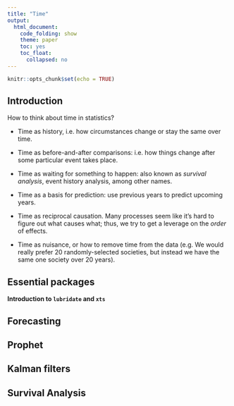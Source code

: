 ```yaml
---
title: "Time"
output: 
  html_document:
    code_folding: show
    theme: paper
    toc: yes
    toc_float: 
      collapsed: no
---
```


```r
knitr::opts_chunk$set(echo = TRUE)
```

## Introduction

How to think about time in statistics?

- Time as history, i.e. how circumstances change or stay the same over time.

- Time as before-and-after comparisons: i.e. how things change after some particular event takes place.

- Time as waiting for something to happen: also known as *survival analysis*, event history analysis, among other names.

- Time as a basis for prediction: use previous years to predict upcoming years.

- Time as reciprocal causation. Many processes seem like it's hard to figure out what causes what; thus, we try to get a leverage on the *order* of effects.

- Time as nuisance, or how to remove time from the data (e.g. We would really prefer 20 randomly-selected societies, but instead we have the same one society over 20 years).

## Essential packages

**Introduction to `lubridate` and `xts`**



## Forecasting


## Prophet


## Kalman filters


## Survival Analysis




